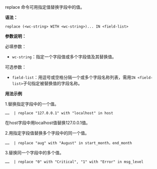 replace 命令可用指定值替换字段中的值。

**语法：**

```
replace (<wc-string> WITH <wc-string>)... IN <field-list>
```

**参数说明：**

必填参数：

* `wc-string`：指定一个字段值或多个字段值及其替换值。

可选参数：

* `field-list`：用逗号或空格分隔一个或多个字段名称列表，需用`IN <field-list>`子句指定被替换值的字段名称。


**用法示例**

1.替换指定字段中的一个值。

```
……  | replace "127.0.0.1" with "localhost" in host
```

在host字段中用localhost值替换127.0.0.1值。

2.用指定字段值替换多个字段中的同一个值。

```
……  | replace "aug" with "August" in start_month，end_month
```

3.替换同一个字段中的多个值。

```
……  | replace "0" with "Critical", "1" with "Error" in msg_level
```


